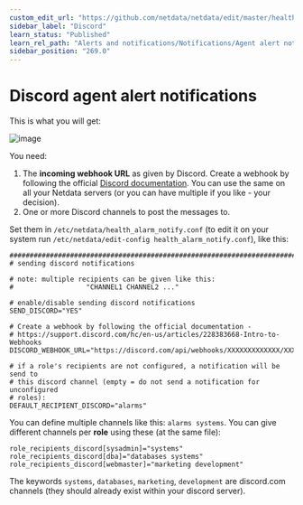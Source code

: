```yaml
---
custom_edit_url: "https://github.com/netdata/netdata/edit/master/health/notifications/discord/README.md"
sidebar_label: "Discord"
learn_status: "Published"
learn_rel_path: "Alerts and notifications/Notifications/Agent alert notifications"
sidebar_position: "269.0"
---
```



# Discord agent alert notifications

This is what you will get:

![image](https://cloud.githubusercontent.com/assets/7321975/22215935/b49ede7e-e162-11e6-98d0-ae8541e6b92e.png)

You need:

1.  The **incoming webhook URL** as given by Discord. Create a webhook by following the official [Discord documentation](https://support.discord.com/hc/en-us/articles/228383668-Intro-to-Webhooks). You can use the same on all your Netdata servers (or you can have multiple if you like - your decision).
2.  One or more Discord channels to post the messages to.

Set them in `/etc/netdata/health_alarm_notify.conf` (to edit it on your system run `/etc/netdata/edit-config health_alarm_notify.conf`), like this:

```
###############################################################################
# sending discord notifications

# note: multiple recipients can be given like this:
#                  "CHANNEL1 CHANNEL2 ..."

# enable/disable sending discord notifications
SEND_DISCORD="YES"

# Create a webhook by following the official documentation -
# https://support.discord.com/hc/en-us/articles/228383668-Intro-to-Webhooks
DISCORD_WEBHOOK_URL="https://discord.com/api/webhooks/XXXXXXXXXXXXX/XXXXXXXXXXXXXXXXXXXXXXXXXXXXXX"

# if a role's recipients are not configured, a notification will be send to
# this discord channel (empty = do not send a notification for unconfigured
# roles):
DEFAULT_RECIPIENT_DISCORD="alarms"
```

You can define multiple channels like this: `alarms systems`.
You can give different channels per **role** using these (at the same file):

```
role_recipients_discord[sysadmin]="systems"
role_recipients_discord[dba]="databases systems"
role_recipients_discord[webmaster]="marketing development"
```

The keywords `systems`, `databases`, `marketing`, `development` are discord.com channels (they should already exist within your discord server).
